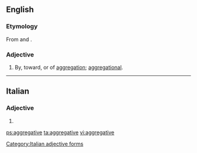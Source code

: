 ==English==

===Etymology===
From {{term|aggregate}} and {{term|-ive}}.

===Adjective===
{{en-adj}}

# By, toward, or of [[aggregation]]; [[aggregational]].

----

==Italian==

===Adjective===
{{head|it|adjective form}}

# {{feminine plural of|aggregativo}}

[[Category:Italian adjective forms]]

[[ps:aggregative]]
[[ta:aggregative]]
[[vi:aggregative]]